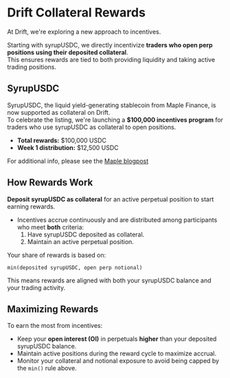 # Drift Collateral Rewards

At Drift, we're exploring a new approach to incentives. 

Starting with syrupUSDC, we directly incentivize **traders who open perp positions using their deposited collateral**.  
This ensures rewards are tied to both providing liquidity and taking active trading positions.

## SyrupUSDC

SyrupUSDC, the liquid yield-generating stablecoin from Maple Finance, is now supported as collateral on Drift.  
To celebrate the listing, we're launching a **$100,000 incentives program** for traders who use syrupUSDC as collateral to open positions.

- **Total rewards:** $100,000 USDC  
- **Week 1 distribution:** $12,500 USDC  

For additional info, please see the [Maple blogpost](https://maple.finance/insights/syrupusdc-drift-protocol-perps-collateral-yield-bearing-margin)

## How Rewards Work

**Deposit syrupUSDC as collateral** for an active perpetual position to start earning rewards.

- Incentives accrue continuously and are distributed among participants who meet **both** criteria:
  1. Have syrupUSDC deposited as collateral.
  2. Maintain an active perpetual position.

Your share of rewards is based on:

```
min(deposited syrupUSDC, open perp notional)
```

This means rewards are aligned with both your syrupUSDC balance and your trading activity.

## Maximizing Rewards

To earn the most from incentives:

- Keep your **open interest (OI)** in perpetuals **higher** than your deposited syrupUSDC balance.
- Maintain active positions during the reward cycle to maximize accrual.
- Monitor your collateral and notional exposure to avoid being capped by the `min()` rule above.
